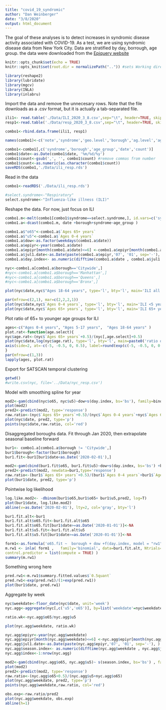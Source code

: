 ```yaml
---
title: "covid_19_syndromic"
author: "Dan Weinberger"
date: "3/8/2020"
output: html_document
---
```


The goal of these analyses is to detect increases in syndromic disease activity associated with  COVID-19. As a test, we are using syndromic disease data from New York City. Data are stratified by day, borrough, age group. the data were downloaded from the [Epiquery website](https://a816-health.nyc.gov/hdi/epiquery/visualizations?PageType=ps&PopulationSource=Syndromic)

```r
knitr::opts_chunk$set(echo = TRUE)
knitr::opts_knit$set(root.dir = normalizePath("..")) #sets Working directory to be 1 folder up

library(reshape2)
library(lubridate)
library(mgcv)
library(INLA)
library(inlabru)
```

Import the data and remove the unnecesary rows. Note that the file downloads as a .csv format, but it is actually a tab-separated file.
```r
ili1<- read.table('./Data/ILI_2020_3_8.csv',sep="\t", header=TRUE, skipNul = T) 
resp1<-read.table('./Data/resp_2020_3_8.csv',sep="\t", header=TRUE, skipNul = T) 

combo1<-rbind.data.frame(ili1, resp1)

names(combo1)<-c('note','syndrome','geo.level','borough','ag.level','age_group','date','metric', 'count')

combo1<-combo1[,c('syndrome','borough','age_group','date','count')]
combo1$date<-as.Date(combo1$date, '%m/%d/%y')
combo1$count<-gsub(',', '', combo1$count) #remove commas from number
combo1$count<-as.numeric(as.character(combo1$count))
saveRDS(combo1,'./Data/ili_resp.rds')
```

Read in the data
```r
combo1<-readRDS('./Data/ili_resp.rds')
```

```r
#select.syndrome<-"Respiratory"
select.syndrome<-"Influenza-like illness (ILI)"

```

Reshape the data. For now, just focus on ILI
```r
combo1.m<-melt(combo1[combo1$syndrome==select.syndrome,], id.vars=c('syndrome', 'borough','age_group','date'))
combo1.a<-dcast(combo1.m, date +borough+syndrome~age_group )
```


```r
combo1.a$"o65"<-combo1.a$`Ages 65+ years`
combo1.a$"u5"<-combo1.a$`Ages 0-4 years`
combo1.a$dow<-as.factor(weekdays(combo1.a$date))
combo1.a$epiyr<-year(combo1.a$date)
combo1.a$epiyr[month(combo1.a$date)<=6] <-combo1.a$epiyr[month(combo1.a$date)<=6]-1
combo1.a$jul1.date<-as.Date(paste(combo1.a$epiyr,'07', '01', sep='-'), )
combo1.a$day.index<- as.numeric(difftime(combo1.a$date , combo1.a$jul1.date, unit='days'))
```

```r
nyc<-combo1.a[combo1.a$borough=='Citywide',]
#nyc<-combo1.a[combo1.a$borough=='Manhattan',]
#nyc<-combo1.a[combo1.a$borough=='Queens',]
#nyc<-combo1.a[combo1.a$borough=='Bronx',]

```


```r
plot(nyc$date,nyc$"Ages 18-64 years", type='l', bty='l', main='ILI all ages in NYC')
```

```r
par(mfrow=c(2,1), mar=c(2,2,2,1))
plot(nyc$date,nyc$`Ages 0-4 years`, type='l', bty='l', main='ILI <5 years in NYC')
plot(nyc$date,nyc$`Ages 65+ years`, type='l', bty='l', main='ILI 65+ years in NYC')
```
Plot ratio of 65+ to younger age groups for ILI
```r
ages<-c("Ages 0-4 years", "Ages 5-17 years",  "Ages 18-64 years" )
plot.rat<-function(age.select){
nyc$age.rat<-(nyc$`Ages 65+ years`+0.5)/(nyc[,age.select]+0.5)
plot(nyc$date,log(nyc$age.rat), type='l', bty='l', main=paste0('ratio of 65+ and ',age.select), yaxt='n', ylab='Ratio')
axis(side=2, at=-c(-5, -0.5, 0, 0.5), label=round(exp(c(-5, -0.5, 0, 0.5)),2) )
}
par(mfrow=c(1,3))
lapply(ages, plot.rat)
```
Export for SATSCAN temporal clustering
```r
getwd()
#write.csv(nyc, file='../Data/nyc_resp.csv')
```


Model with smoothing spline for year
```r
mod2<-gam(cbind(nyc$o65, nyc$u5)~dow+s(day.index, bs='bs'), family=binomial, data=nyc)
plot(mod2)
pred2<-predict(mod2, type='response')
raw.ratio<-(nyc$`Ages 65+ years`+0.5)/(nyc$`Ages 0-4 years`+nyc$`Ages 65+ years`)
plot(nyc$date, pred2, type='p')
points(nyc$date,raw.ratio, col='red')
```

Disaggregated boroughs data. Fit through Jan 2020, then extrapolate seasonal baseline forward
```r
bur1<- combo1.a[combo1.a$borough != 'Citywide',]
bur1$borough<-factor(bur1$borough)
bur1.fit<-bur1[bur1$date<as.Date('2020-02-01'),]

mod2<-gam(cbind(bur1.fit$o65, bur1.fit$u5)~dow+s(day.index, bs='bs') +borough, family=binomial, data=bur1.fit)
pred2<-predict(mod2, newdata=bur1,type='response')
raw.ratio<-(bur1$`Ages 65+ years`+0.5)/(bur1$`Ages 0-4 years`+bur1$`Ages 65+ years`)
plot(bur1$date, pred2, type='p')
```
Pointwise log likelihood
```r
log.like.mod2<- -dbinom(bur1$o65,bur1$o65+ bur1$u5,pred2, log=T)
plot(bur1$date, log.like.mod2)
abline(v=as.Date('2020-02-01'), lty=2, col='gray', bty='l')
```


```r
bur1.fit.alt<-bur1
bur1.fit.alt$o65.fit<-bur1.fit.alt$o65
bur1.fit.alt$o65.fit[bur1$date>=as.Date('2020-01-01')]<-NA
bur1.fit.alt$u5.fit<-bur1.fit.alt$u5
bur1.fit.alt$u5.fit[bur1$date>=as.Date('2020-01-01')]<-NA

form1<-as.formula('o65.fit ~  borough + dow +f(day.index, model = "rw1", constr = FALSE)')
m.rw1 <- inla( form1 ,   family='binomial', data=bur1.fit.alt, Ntrials= (bur1.fit.alt$u5+ bur1.fit.alt$o65.fit), 
control.predictor = list(compute = TRUE) )
summary(m.rw1)
```

Something wrong here
```r
pred.rw1<-m.rw1$summary.fitted.values$`0.5quant`
pred.rw1<-exp(pred.rw1)/(1+exp(pred.rw1))
plot(bur1$date, pred.rw1)
```









Aggregate by week
```r
nyc$weekdate<-floor_date(nyc$date, unit='week')
nyc.agg<-aggregate(nyc[,c('u5','o65')], by=list('weekdate'=nyc$weekdate), FUN=sum)

ratio.wk<-nyc.agg$o65/nyc.agg$u5
```

```r
plot(nyc.agg$weekdate, ratio.wk)
```

```r
nyc.agg$epiyr<-year(nyc.agg$weekdate)
nyc.agg$epiyr[month(nyc.agg$weekdate)<=6] <-nyc.agg$epiyr[month(nyc.agg$weekdate)<=6]-1
nyc.agg$jul1.date<-as.Date(paste(nyc.agg$epiyr,'07', '01', sep='-'), )
nyc.agg$season.index<- as.numeric(difftime(nyc.agg$weekdate , nyc.agg$jul1.date, unit='weeks'))
nyc.agg$index<-1:nrow(nyc.agg)

mod2<-gam(cbind(nyc.agg$o65, nyc.agg$u5)~ s(season.index, bs='bs') , family=binomial, data=nyc.agg)
plot(mod2)
pred2<-predict(mod2, type='response')
raw.ratio<-(nyc.agg$o65+0.5)/(nyc.agg$u5+nyc.agg$o65)
plot(nyc.agg$weekdate, pred2, type='p')
points(nyc.agg$weekdate,raw.ratio, col='red')

obs.exp<-raw.ratio/pred2
plot(nyc.agg$weekdate, obs.exp)
abline(h=1)
```







